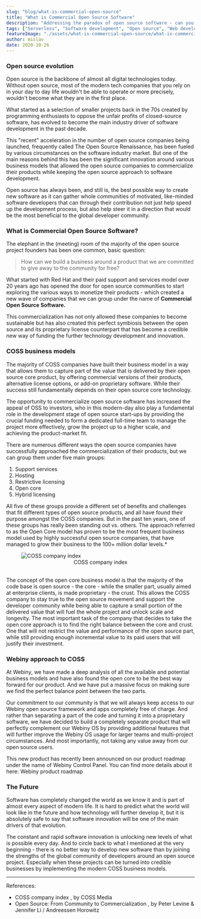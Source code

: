 ```yaml
---
slug: "blog/what-is-commercial-open-source"
title: "What is Commercial Open Source Software"
description: "Addressing the paradox of open source software - can you build a business around something that is made to be free?"
tags: ["Serverless", "Software development", "Open source", "Web development"]
featureImage: "./assets/what-is-commercial-open-source/what-is-commercial-open-source.png"
author: mislav
date: 2020-10-26
---
```


### Open source evolution

Open source is the backbone of almost all digital technologies today.
Without open source, most of the modern tech companies that you rely on
in your day to day life wouldn't be able to operate or more precisely,
wouldn't become what they are in the first place.

What started as a selection of smaller projects back in the 70s created by
programming enthusiasts to oppose the unfair profits of closed-source software,
has evolved to become the main industry driver of software development in the past decade.

This "recent" acceleration in the number of open source companies being launched,
frequently called The Open Source Renaissance, has been fueled by various circumstances
on the software industry market. But one of the main reasons behind this has been the
significant innovation around various business models that allowed the open source
companies to commercialize their products while keeping the open source approach to software development.

Open source has always been, and still is, the best possible way to create new software as it can gather whole communities of motivated, like-minded software developers that can through their contribution not just help speed up the development process, but also help steer it in a direction that would be the most beneficial to the global developer community.

### What is Commercial Open Source Software?

The elephant in the (meeting) room of the majority of the open source project founders has been one common, basic question:

> How can we build a business around a product that we are committed to give away to the community for free?

What started with Red Hat and their paid support and services model over 20 years ago has opened the door for open source communities to start exploring the various ways to monetize their products - which created a new wave of companies that we can group under the name of **Commercial Open Source Software.**

This commercialization has not only allowed these companies to become sustainable but has also created this perfect symbiosis between the open source and its proprietary license counterpart that has become a credible new way of funding the further technology development and innovation.

### COSS business models

The majority of COSS companies have built their business model in a way that allows them to capture part of the value that is delivered by their open source core product, by offering commercial versions of their products, alternative license options, or add-on proprietary software. While their success still fundamentally depends on their open source core technology.

The opportunity to commercialize open source software has increased the appeal of OSS to investors, who in this modern-day also play a fundamental role in the development stage of open source start-ups by providing the crucial funding needed to form a dedicated full-time team to manage the project more effectively, grow the project up to a higher scale, and achieving the product-market fit.

There are numerous different ways the open source companies have successfully approached the commercialization of their products, but we can group them under five main groups:

1. Support services
2. Hosting
3. Restrictive licensing
4. Open core
5. Hybrid licensing

All five of these groups provide a different set of benefits and challenges that fit different types of open source products, and all have found their purpose amongst the COSS companies. But in the past ten years, one of these groups has really been standing out vs. others. The approach referred to as the Open Core model has proven to be the most frequent business model used by highly successful open source companies, that have managed to grow their business to the 100+ million dollar levels.\*

<figure>
  <img src="/assets/what-is-commercial-open-source/image.png" alt="COSS company index" />
  <center>COSS company index</center>
  <br />
</figure>

The concept of the open core business model is that the majority of the code base is open source - the core - while the smaller part, usually aimed at enterprise clients, is made proprietary - the crust. This allows the COSS company to stay true to the open source movement and support the developer community while being able to capture a small portion of the delivered value that will fuel the whole project and unlock scale and longevity. The most important task of the company that decides to take the open core approach is to find the right balance between the core and crust. One that will not restrict the value and performance of the open source part, while still providing enough incremental value to its paid users that will justify their investment.

### Webiny approach to COSS

At Webiny, we have made a deep analysis of all the available and potential business models and have also found the open core to be the best way forward for our product. And we have put a massive focus on making sure we find the perfect balance point between the two parts.

Our commitment to our community is that we will always keep access to our Webiny open source framework and apps completely free of charge. And rather than separating a part of the code and turning it into a proprietary software, we have decided to build a completely separate product that will perfectly complement our Webiny OS by providing additional features that will further improve the Webiny OS usage for larger teams and multi-project circumstances. And most importantly, not taking any value away from our open source users.

This new product has recently been announced on our product roadmap under the name of Webiny Control Panel. You can find more details about it here: <ExternalLink href="https://www.webiny.com/roadmap?utm_source=Webiny-blog&utm_medium=blog-post&utm_campaign=october-2020-campaign&utm_content=what-is-coss&utm_term=W00220">Webiny product roadmap </ExternalLink>

### The Future

Software has completely changed the world as we know it and is part of almost every aspect of modern life. It is hard to predict what the world will look like in the future and how technology will further develop it, but it is absolutely safe to say that software innovation will be one of the main drivers of that evolution.

The constant and rapid software innovation is unlocking new levels of what is possible every day. And to circle back to what I mentioned at the very beginning - there is no better way to develop new software than by joining the strengths of the global community of developers around an open source project. Especially when these projects can be turned into credible businesses by implementing the modern COSS business models.

---

References:

- <ExternalLink href="https://docs.google.com/spreadsheets/d/17nKMpi_Dh5slCqzLSFBoWMxNvWiwt2R-t4e_l7LPLhU/edit#gid=0">
    COSS company index
  </ExternalLink>, by COSS Media
- <ExternalLink href="https://a16z.com/2019/10/04/commercializing-open-source/">
    Open Source: From Community to Commercialization
  </ExternalLink>, by Peter Levine & Jennifer Li / Andreessen Horowitz
